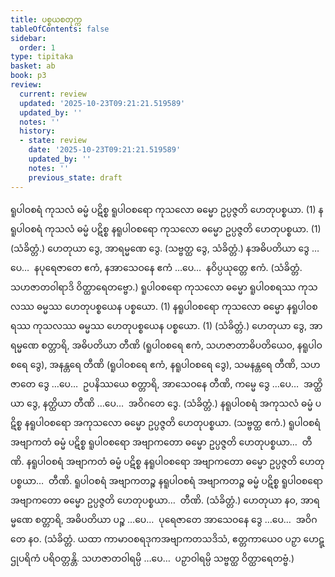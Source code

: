 ```yaml
---
title: ပစ္စယစတုက္က
tableOfContents: false
sidebar:
  order: 1
type: tipitaka
basket: ab
book: p3
review:
  current: review
  updated: '2025-10-23T09:21:21.519589'
  updated_by: ''
  notes: ''
  history:
  - state: review
    date: '2025-10-23T09:21:21.519589'
    updated_by: ''
    notes: ''
    previous_state: draft
---
```



<ReviewStatus review={frontmatter.review} showDetails={true} />

<HypothesisAnnotation frontmatter={frontmatter} />

<DynamicBreadcrumb />

<Division number="71" book="p3" e="ch" v="39" p="443">

<Paragraph number="2528" book="p3">
ရူပါဝစရံ ကုသလံ ဓမ္မံ ပဋိစ္စ ရူပါဝစရော ကုသလော ဓမ္မော ဥပ္ပဇ္ဇတိ ဟေတုပစ္စယာ. (1)
</Paragraph>

<Paragraph number="2529" book="p3">
နရူပါဝစရံ ကုသလံ ဓမ္မံ ပဋိစ္စ နရူပါဝစရော ကုသလော ဓမ္မော ဥပ္ပဇ္ဇတိ ဟေတုပစ္စယာ. (1) (သံခိတ္တံ.)
</Paragraph>

</Division>
<Division number="72" book="p3" e="ch" v="39" p="443">

<Paragraph number="2530" book="p3">
ဟေတုယာ ဒွေ, အာရမ္မဏေ ဒွေ. (သဗ္ဗတ္ထ ဒွေ, သံခိတ္တံ.)
</Paragraph>

<Paragraph number="2531" book="p3">
နအဓိပတိယာ ဒွေ …ပေ…  နပုရေဇာတေ ဧကံ, နအာသေဝနေ ဧကံ …ပေ…  နဝိပ္ပယုတ္တေ ဧကံ. (သံခိတ္တံ. သဟဇာတဝါရာဒိ ဝိတ္ထာရေတဗ္ဗော.)
</Paragraph>

</Division>
<Division number="73" book="p3" e="ch" v="39" p="443">

<Paragraph number="2532" book="p3">
ရူပါဝစရော ကုသလော ဓမ္မော ရူပါဝစရဿ ကုသလဿ ဓမ္မဿ ဟေတုပစ္စယေန ပစ္စယော. (1)
</Paragraph>

<Paragraph number="2533" book="p3">
နရူပါဝစရော ကုသလော ဓမ္မော နရူပါဝစရဿ ကုသလဿ ဓမ္မဿ ဟေတုပစ္စယေန ပစ္စယော. (1) (သံခိတ္တံ.)
</Paragraph>

</Division>
<Division number="74" book="p3" e="ch" v="39" p="444">

<Paragraph number="2534" book="p3">
ဟေတုယာ ဒွေ, အာရမ္မဏေ စတ္တာရိ, အဓိပတိယာ တီဏိ (ရူပါဝစရေ ဧကံ, သဟဇာတာဓိပတိယေဝ, နရူပါဝစရေ ဒွေ), အနန္တရေ တီဏိ (ရူပါဝစရေ ဧကံ, နရူပါဝစရေ ဒွေ), သမနန္တရေ တီဏိ, သဟဇာတေ ဒွေ …ပေ…  ဥပနိဿယေ စတ္တာရိ, အာသေဝနေ တီဏိ, ကမ္မေ ဒွေ …ပေ…  အတ္ထိယာ ဒွေ, နတ္ထိယာ တီဏိ …ပေ…  အဝိဂတေ ဒွေ. (သံခိတ္တံ.)
</Paragraph>

</Division>
<Division number="75" book="p3" e="ch" v="39" p="444">

<Paragraph number="2535" book="p3">
နရူပါဝစရံ အကုသလံ ဓမ္မံ ပဋိစ္စ နရူပါဝစရော အကုသလော ဓမ္မော ဥပ္ပဇ္ဇတိ ဟေတုပစ္စယာ. (သဗ္ဗတ္ထ ဧကံ.)
</Paragraph>

<Paragraph number="2536" book="p3">
ရူပါဝစရံ အဗျာကတံ ဓမ္မံ ပဋိစ္စ ရူပါဝစရော အဗျာကတော ဓမ္မော ဥပ္ပဇ္ဇတိ ဟေတုပစ္စယာ…  တီဏိ.
</Paragraph>

<Paragraph number="2537" book="p3">
နရူပါဝစရံ အဗျာကတံ ဓမ္မံ ပဋိစ္စ နရူပါဝစရော အဗျာကတော ဓမ္မော ဥပ္ပဇ္ဇတိ ဟေတုပစ္စယာ…  တီဏိ.
</Paragraph>

<Paragraph number="2538" book="p3">
ရူပါဝစရံ အဗျာကတဉ္စ နရူပါဝစရံ အဗျာကတဉ္စ ဓမ္မံ ပဋိစ္စ ရူပါဝစရော အဗျာကတော ဓမ္မော ဥပ္ပဇ္ဇတိ ဟေတုပစ္စယာ…  တီဏိ. (သံခိတ္တံ.)
</Paragraph>

</Division>
<Division number="76" book="p3" e="ch" v="39" p="444">

<Paragraph number="2539" book="p3">
ဟေတုယာ နဝ, အာရမ္မဏေ စတ္တာရိ, အဓိပတိယာ ပဉ္စ …ပေ…  ပုရေဇာတေ အာသေဝနေ ဒွေ …ပေ…  အဝိဂတေ နဝ. (သံခိတ္တံ. ယထာ ကာမာဝစရဒုကအဗျာကတသဒိသံ, ဧတ္တကာယေဝ ပဉှာ ဟေဋ္ဌုပရိကံ ပရိဝတ္တန္တိ. သဟဇာတဝါရမ္ပိ …ပေ…  ပဉှာဝါရမ္ပိ သဗ္ဗတ္ထ ဝိတ္ထာရေတဗ္ဗံ.)
</Paragraph>
</Division>